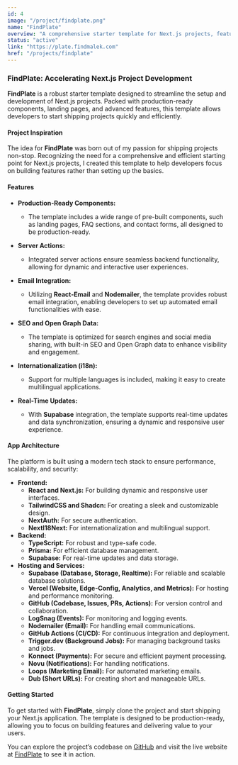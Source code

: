 ```yaml
---
id: 4
image: "/project/findplate.png"
name: "FindPlate"
overview: "A comprehensive starter template for Next.js projects, featuring production-ready components, landing pages, server actions, and seamless email integration for rapid development."
status: "active"
link: "https://plate.findmalek.com"
href: "/projects/findplate"
---
```


### FindPlate: Accelerating Next.js Project Development

**FindPlate** is a robust starter template designed to streamline the setup and development of Next.js projects. Packed with production-ready components, landing pages, and advanced features, this template allows developers to start shipping projects quickly and efficiently.

#### **Project Inspiration**

The idea for **FindPlate** was born out of my passion for shipping projects non-stop. Recognizing the need for a comprehensive and efficient starting point for Next.js projects, I created this template to help developers focus on building features rather than setting up the basics.

#### **Features**

- **Production-Ready Components:**

  - The template includes a wide range of pre-built components, such as landing pages, FAQ sections, and contact forms, all designed to be production-ready.

- **Server Actions:**

  - Integrated server actions ensure seamless backend functionality, allowing for dynamic and interactive user experiences.

- **Email Integration:**

  - Utilizing **React-Email** and **Nodemailer**, the template provides robust email integration, enabling developers to set up automated email functionalities with ease.

- **SEO and Open Graph Data:**

  - The template is optimized for search engines and social media sharing, with built-in SEO and Open Graph data to enhance visibility and engagement.

- **Internationalization (i18n):**

  - Support for multiple languages is included, making it easy to create multilingual applications.

- **Real-Time Updates:**
  - With **Supabase** integration, the template supports real-time updates and data synchronization, ensuring a dynamic and responsive user experience.

#### **App Architecture**

The platform is built using a modern tech stack to ensure performance, scalability, and security:

- **Frontend:**
  - **React and Next.js:** For building dynamic and responsive user interfaces.
  - **TailwindCSS and Shadcn:** For creating a sleek and customizable design.
  - **NextAuth:** For secure authentication.
  - **NextI18Next:** For internationalization and multilingual support.
- **Backend:**
  - **TypeScript:** For robust and type-safe code.
  - **Prisma:** For efficient database management.
  - **Supabase:** For real-time updates and data storage.
- **Hosting and Services:**
  - **Supabase (Database, Storage, Realtime):** For reliable and scalable database solutions.
  - **Vercel (Website, Edge-Config, Analytics, and Metrics):** For hosting and performance monitoring.
  - **GitHub (Codebase, Issues, PRs, Actions):** For version control and collaboration.
  - **LogSnag (Events):** For monitoring and logging events.
  - **Nodemailer (Email):** For handling email communications.
  - **GitHub Actions (CI/CD):** For continuous integration and deployment.
  - **Trigger.dev (Background Jobs):** For managing background tasks and jobs.
  - **Konnect (Payments):** For secure and efficient payment processing.
  - **Novu (Notifications):** For handling notifications.
  - **Loops (Marketing Email):** For automated marketing emails.
  - **Dub (Short URLs):** For creating short and manageable URLs.

#### **Getting Started**

To get started with **FindPlate**, simply clone the project and start shipping your Next.js application. The template is designed to be production-ready, allowing you to focus on building features and delivering value to your users.

You can explore the project’s codebase on [GitHub](https://github.com/FindMalek/findplate) and visit the live website at [FindPlate](https://plate.findmalek.com) to see it in action.
